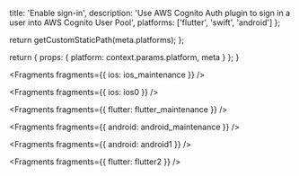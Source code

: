 
  title: 'Enable sign-in',
  description:
    'Use AWS Cognito Auth plugin to sign in a user into AWS Cognito User Pool',
  platforms: ['flutter', 'swift', 'android']
};

  return getCustomStaticPath(meta.platforms);
};

  return {
    props: {
      platform: context.params.platform,
      meta
    }
  };
}


<Fragments fragments={{ ios: ios_maintenance }} />


<Fragments fragments={{ ios: ios0 }} />


<Fragments fragments={{ flutter: flutter_maintenance }} />


<Fragments fragments={{ android: android_maintenance }} />


<Fragments fragments={{ android: android1 }} />


<Fragments fragments={{ flutter: flutter2 }} />
